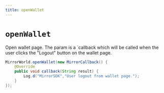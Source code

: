 ```yaml
---
title: openWallet
---
```


# `openWallet`
Open wallet page. The param is a `callback which will be called when the user clicks the "Logout" button on the wallet page.

```java
MirrorWorld.openWallet(new MirrorCallback() {
    @Override
    public void callback(String result) {
        Log.d("MirrorSDK","User logout from wallet page.");
    }
});
```